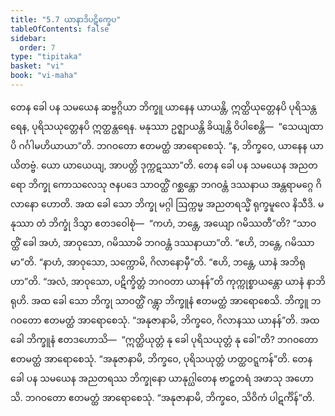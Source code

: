 ```yaml
---
title: "5.7 ယာနာဒိပဋိက္ခေပ"
tableOfContents: false
sidebar:
  order: 7
type: "tipitaka"
basket: "vi"
book: "vi-maha"
---
```



<DynamicBreadcrumb />

<Division number="253" book="vi-maha" e="ch" v="3" p="280">

<Paragraph number="1165" book="vi-maha">
တေန ခေါ ပန သမယေန ဆဗ္ဗဂ္ဂိယာ ဘိက္ခူ ယာနေန ယာယန္တိ, ဣတ္ထိယုတ္တေနပိ ပုရိသန္တရေန, ပုရိသယုတ္တေနပိ ဣတ္ထန္တရေန. မနုဿာ ဥဇ္ဈာယန္တိ ခိယျန္တိ ဝိပါစေန္တိ—  “သေယျထာပိ ဂင်္ဂါမဟိယာယာ”တိ. ဘဂဝတော ဧတမတ္ထံ အာရောစေသုံ. “န, ဘိက္ခဝေ, ယာနေန ယာယိတဗ္ဗံ. ယော ယာယေယျ, အာပတ္တိ ဒုက္ကဋဿာ”တိ.
</Paragraph>

<Paragraph number="1166" book="vi-maha">
တေန ခေါ ပန သမယေန အညတရော ဘိက္ခု ကောသလေသု ဇနပဒေ သာဝတ္ထိံ ဂစ္ဆန္တော ဘဂဝန္တံ ဒဿနာယ အန္တရာမဂ္ဂေ ဂိလာနော ဟောတိ. အထ ခေါ သော ဘိက္ခု မဂ္ဂါ ဩက္ကမ္မ အညတရသ္မိံ ရုက္ခမူလေ နိသီဒိ. မနုဿာ တံ ဘိက္ခုံ ဒိသွာ ဧတဒဝေါစုံ—  “ကဟံ, ဘန္တေ, အယျော ဂမိဿတီ”တိ? “သာဝတ္ထိံ ခေါ အဟံ, အာဝုသော, ဂမိဿာမိ ဘဂဝန္တံ ဒဿနာယာ”တိ. “ဧဟိ, ဘန္တေ, ဂမိဿာမာ”တိ. “နာဟံ, အာဝုသော, သက္ကောမိ, ဂိလာနောမှီ”တိ. “ဧဟိ, ဘန္တေ, ယာနံ အဘိရုဟာ”တိ. “အလံ, အာဝုသော, ပဋိက္ခိတ္တံ ဘဂဝတာ ယာနန်”တိ ကုက္ကုစ္စာယန္တော ယာနံ နာဘိရုဟိ. အထ ခေါ သော ဘိက္ခု သာဝတ္ထိံ ဂန္တွာ ဘိက္ခူနံ ဧတမတ္ထံ အာရောစေသိ. ဘိက္ခူ ဘဂဝတော ဧတမတ္ထံ အာရောစေသုံ. “အနုဇာနာမိ, ဘိက္ခဝေ, ဂိလာနဿ ယာနန်”တိ. အထ ခေါ ဘိက္ခူနံ ဧတဒဟောသိ—  “ဣတ္ထိယုတ္တံ နု ခေါ ပုရိသယုတ္တံ နု ခေါ”တိ? ဘဂဝတော ဧတမတ္ထံ အာရောစေသုံ. “အနုဇာနာမိ, ဘိက္ခဝေ, ပုရိသယုတ္တံ ဟတ္ထဝဋ္ဋကန်”တိ.
</Paragraph>

<Paragraph number="1167" book="vi-maha">
တေန ခေါ ပန သမယေန အညတရဿ ဘိက္ခုနော ယာနုဂ္ဃါတေန ဗာဠှတရံ အဖာသု အဟောသိ. ဘဂဝတော ဧတမတ္ထံ အာရောစေသုံ. “အနုဇာနာမိ, ဘိက္ခဝေ, သိဝိကံ ပါဋင်္ကိန်”တိ.
</Paragraph>
</Division>